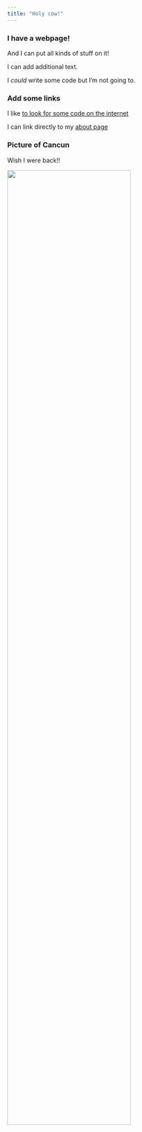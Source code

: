 ```yaml
---
title: "Holy cow!"
---
```


### I have a webpage!

And I can put all kinds of stuff on it!

I can add additional text.

I *could* write some code but I'm not going to. 

### Add some links

I like [to look for some code on the internet](https://www.google.com)

I can link directly to my [about page](about.html)

### Picture of Cancun

Wish I were back!!

<img src="images/cancun.png" style="width:75%">